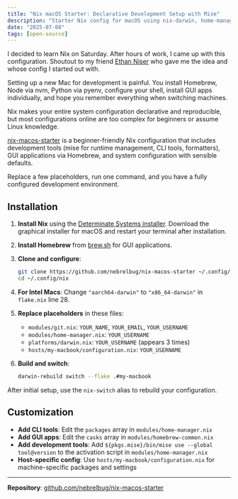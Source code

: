 ```yaml
---
title: "Nix macOS Starter: Declarative Development Setup with Mise"
description: "Starter Nix config for macOS using nix-darwin, home-manager, and mise."
date: "2025-07-08"
tags: [open-source]
---
```


I decided to learn Nix on Saturday. After hours of work, I came up with this configuration. Shoutout to my friend [Ethan Niser](https://github.com/ethanniser) who gave me the idea and whose config I started out with.

Setting up a new Mac for development is painful. You install Homebrew, Node via nvm, Python via pyenv, configure your shell, install GUI apps individually, and hope you remember everything when switching machines.

Nix makes your entire system configuration declarative and reproducible, but most configurations online are too complex for beginners or assume Linux knowledge.

[nix-macos-starter](https://github.com/nebrelbug/nix-macos-starter) is a beginner-friendly Nix configuration that includes development tools (mise for runtime management, CLI tools, formatters), GUI applications via Homebrew, and system configuration with sensible defaults.

Replace a few placeholders, run one command, and you have a fully configured development environment.

## Installation

1. **Install Nix** using the [Determinate Systems installer](https://docs.determinate.systems/#products). Download the graphical installer for macOS and restart your terminal after installation.

2. **Install Homebrew** from [brew.sh](https://brew.sh) for GUI applications.

3. **Clone and configure**:

   ```bash
   git clone https://github.com/nebrelbug/nix-macos-starter ~/.config/nix
   cd ~/.config/nix
   ```

4. **For Intel Macs**: Change `"aarch64-darwin"` to `"x86_64-darwin"` in `flake.nix` line 28.

5. **Replace placeholders** in these files:

   - `modules/git.nix`: `YOUR_NAME`, `YOUR_EMAIL`, `YOUR_USERNAME`
   - `modules/home-manager.nix`: `YOUR_USERNAME`
   - `platforms/darwin.nix`: `YOUR_USERNAME` (appears 3 times)
   - `hosts/my-macbook/configuration.nix`: `YOUR_USERNAME`

6. **Build and switch**:
   ```bash
   darwin-rebuild switch --flake .#my-macbook
   ```

After initial setup, use the `nix-switch` alias to rebuild your configuration.

## Customization

- **Add CLI tools**: Edit the `packages` array in `modules/home-manager.nix`
- **Add GUI apps**: Edit the `casks` array in `modules/homebrew-common.nix`
- **Add development tools**: Add `${pkgs.mise}/bin/mise use --global tool@version` to the activation script in `modules/home-manager.nix`
- **Host-specific config**: Use `hosts/my-macbook/configuration.nix` for machine-specific packages and settings

---

**Repository**: [github.com/nebrelbug/nix-macos-starter](https://github.com/nebrelbug/nix-macos-starter)
